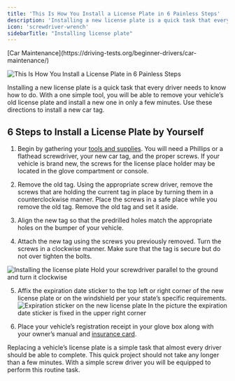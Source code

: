 ```yaml
---
title: 'This Is How You Install a License Plate in 6 Painless Steps'
description: 'Installing a new license plate is a quick task that every driver needs to know how to do. These are simple directions to replace or install a new car tag!'
icon: 'screwdriver-wrench'
sidebarTitle: "Installing license plate"
---
```

<Snippet file="andrei.mdx" />
[Car Maintenance](https://driving-tests.org/beginner-drivers/car-maintenance/)

![This Is How You Install a License Plate in 6 Painless Steps](https://driving-tests.org/wp-content/uploads/2012/03/plates.jpg)

Installing a new license plate is a quick task that every driver needs to know how to do. With a one simple tool, you will be able to remove your vehicle’s old license plate and install a new one in only a few minutes. Use these directions to install a new car tag.

## 6 Steps to Install a License Plate by Yourself

1. Begin by gathering your [tools and supplies](https://driving-tests.org/beginner-drivers/5-tools-every-driver-should-own/). You will need a Phillips or a flathead screwdriver, your new car tag, and the proper screws. If your vehicle is brand new, the screws for the license place holder may be located in the glove compartment or console.
    
2. Remove the old tag. Using the appropriate screw driver, remove the screws that are holding the current tag in place by turning them in a counterclockwise manner. Place the screws in a safe place while you remove the old tag. Remove the old tag and set it aside.
    
3. Align the new tag so that the predrilled holes match the appropriate holes on the bumper of your vehicle.
    
4. Attach the new tag using the screws you previously removed. Turn the screws in a clockwise manner. Make sure that the tag is secure but do not over tighten the bolts. 

![Installing the license plate](https://driving-tests.org/wp-content/uploads/2012/03/installing-license-plate.jpg)
Hold your screwdriver parallel to the ground and turn it clockwise
    
5. Affix the expiration date sticker to the top left or right corner of the new license plate or on the windshield per your state’s specific requirements. 
![Expiration sticker on the new license plate](https://driving-tests.org/wp-content/uploads/2012/03/expiration-sticker.jpg)
In the picture the expiration date sticker is fixed in the upper right corner
    
6. Place your vehicle’s registration receipt in your glove box along with your owner’s manual and [insurance card](https://driving-tests.org/beginner-drivers/top-auto-insurance-tips-for-new-drivers/).
    
Replacing a vehicle’s license plate is a simple task that almost every driver should be able to complete. This quick project should not take any longer than a few minutes. With a simple screw driver you will be equipped to perform this routine task.